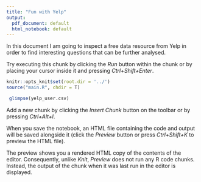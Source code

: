 ```yaml
---
title: "Fun with Yelp"
output:
  pdf_document: default
  html_notebook: default
---
```


In this document I am going to inspect a free data resource from Yelp in order to find interesting questions that can be further analysed.

Try executing this chunk by clicking the *Run* button within the chunk or by placing your cursor inside it and pressing *Ctrl+Shift+Enter*. 

```r
knitr::opts_knit$set(root.dir = '../')
source("main.R", chdir = T)
```

```r
 glimpse(yelp_user.csv)
```



Add a new chunk by clicking the *Insert Chunk* button on the toolbar or by pressing *Ctrl+Alt+I*.

When you save the notebook, an HTML file containing the code and output will be saved alongside it (click the *Preview* button or press *Ctrl+Shift+K* to preview the HTML file).

The preview shows you a rendered HTML copy of the contents of the editor. Consequently, unlike *Knit*, *Preview* does not run any R code chunks. Instead, the output of the chunk when it was last run in the editor is displayed.
